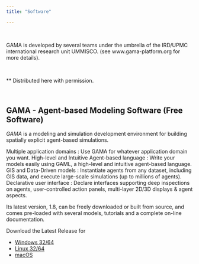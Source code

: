 ```yaml
---
title: "Software"

---
```




\

GAMA is developed by several teams under the umbrella of the IRD/UPMC international research unit UMMISCO.  (see www.gama-platform.org for more details).

\

\** Distributed here with permission.

\



## **GAMA ** - Agent-based Modeling Software (Free Software)


_GAMA_ is a modeling and simulation development environment for building spatially explicit agent-based simulations.

Multiple application domains : Use GAMA for whatever application domain you want.
High-level and Intuitive Agent-based language : Write your models easily using GAML, a high-level and intuitive agent-based language.
GIS and Data-Driven models : Instantiate agents from any dataset, including GIS data, and execute large-scale simulations (up to millions of agents).
Declarative user interface : Declare interfaces supporting deep inspections on agents, user-controlled action panels, multi-layer 2D/3D displays & agent aspects.

Its latest version, 1.8, can be freely downloaded or built from source, and comes pre-loaded with several models, tutorials and a complete on-line documentation.

Download the Latest Release for 
<ul>
<li> <a href = "https://github.com/gama-platform/gama/releases/tag/latest">  Windows 32/64</a> </li>
<li> <a href = "https://github.com/gama-platform/gama/releases/tag/latest">  Linux 32/64</a> </li>
<li> <a href = "https://github.com/gama-platform/gama/releases/tag/latest">  macOS</a> </li>

</ul>

\

\


